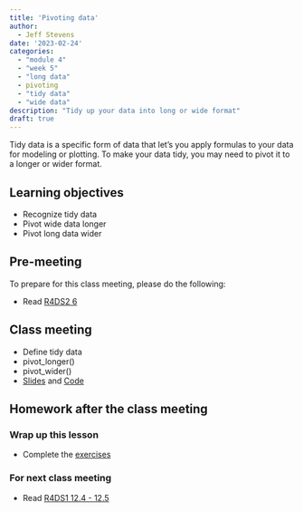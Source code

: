 ```yaml
---
title: 'Pivoting data'
author:
  - Jeff Stevens
date: '2023-02-24'
categories: 
  - "module 4"
  - "week 5"
  - "long data"
  - pivoting
  - "tidy data"
  - "wide data"
description: "Tidy up your data into long or wide format"
draft: true
---
```


Tidy data is a specific form of data that let's you apply formulas to your data for modeling or plotting. To make your data tidy, you may need to pivot it to a longer or wider format.

## Learning objectives

* Recognize tidy data
* Pivot wide data longer
* Pivot long data wider

## Pre-meeting

To prepare for this class meeting, please do the following:

* Read [R4DS2 6](https://r4ds.hadley.nz/data-tidy.html){target='_blank'}

## Class meeting

* Define tidy data
* pivot_longer()
* pivot_wider()
* [Slides](../../slides/15_pivoting.qmd){target="_blank"} and [Code](../../code/15_pivoting.html){target="_blank"}

## Homework after the class meeting
### Wrap up this lesson

* Complete the [exercises](https://jeffreyrstevens.shinyapps.io/dpavir2025_15_pivoting/){target='_blank'}

### For next class meeting

* Read [R4DS1 12.4 - 12.5](https://r4ds.had.co.nz/tidy-data.html#separating-and-uniting){target='_blank'}
